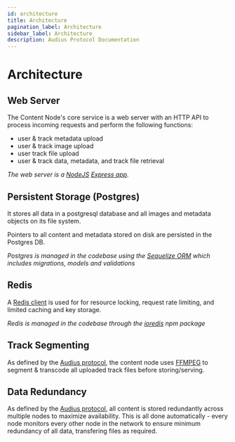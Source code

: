 ```yaml
---
id: architecture
title: Architecture
pagination_label: Architecture
sidebar_label: Architecture
description: Audius Protocol Documentation
---
```


# Architecture

## Web Server

The Content Node's core service is a web server with an HTTP API to process incoming requests and
perform the following functions:

- user & track metadata upload
- user & track image upload
- user track file upload
- user & track data, metadata, and track file retrieval

_The web server is a [NodeJS](https://nodejs.org) [Express app](https://expressjs.com/)._

## Persistent Storage (Postgres)

It stores all data in a postgresql database and all images and metadata objects on its file system.

Pointers to all content and metadata stored on disk are persisted in the Postgres DB.

_Postgres is managed in the codebase using the [Sequelize ORM](https://sequelize.org/main/) which
includes migrations, models and validations_

## Redis

A [Redis client](https://redis.io/) is used for for resource locking, request rate limiting, and
limited caching and key storage.

_Redis is managed in the codebase through the [ioredis](https://github.com/luin/ioredis) npm
package_

## Track Segmenting

As defined by the [Audius protocol](https://whitepaper.audius.co), the content node uses
[FFMPEG](https://ffmpeg.org/ffmpeg.html) to segment & transcode all uploaded track files before
storing/serving.

## Data Redundancy

As defined by the [Audius protocol](https://whitepaper.audius.co), all content is stored redundantly
across multiple nodes to maximize availability. This is all done automatically - every node monitors
every other node in the network to ensure minimum redundancy of all data, transfering files as
required.

